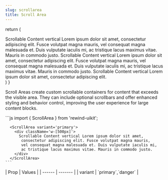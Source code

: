 ```yaml
---
slug: scrollarea
title: Scroll Area
---
```



  return (
    <ScrollArea variant='secondary'>
      <div className='w-[500px]'>
        Scrollable Content vertical Lorem ipsum dolor sit amet, consectetur
        adipiscing elit. Fusce volutpat magna mauris, vel consequat magna
        malesuada et. Duis vulputate iaculis mi, ac tristique lacus maximus
        vitae. Mauris in commodo justo. Scrollable Content vertical Lorem ipsum
        dolor sit amet, consectetur adipiscing elit. Fusce volutpat magna
        mauris, vel consequat magna malesuada et. Duis vulputate iaculis mi, ac
        tristique lacus maximus vitae. Mauris in commodo justo. Scrollable
        Content vertical Lorem ipsum dolor sit amet, consectetur adipiscing
        elit.
      </div>
    </ScrollArea>
  )
}

Scroll Areas create custom scrollable containers for content that exceeds the visible area.
They can include optional scrollbars and offer enhanced styling and behavior control, improving the user experience for large content blocks.

<div className="flex flex-col gap-8 justify-center">
  <DocsTemplate preview={ScrollAreaPreview()}>
    ```js
      import { ScrollArea } from 'rewind-uikit';

      <ScrollArea variant='primary'>
        <div className='w-[500px]'>
          Scrollable Content vertical Lorem ipsum dolor sit amet,
           consectetur adipiscing elit. Fusce volutpat magna mauris,
           vel consequat magna malesuada et. Duis vulputate iaculis mi,
           ac tristique lacus maximus vitae. Mauris in commodo justo.
        </div>
      </ScrollArea>
    ```

  </DocsTemplate>
  <div>
    | Prop   | Values |
    | ------ | ------- |
    | variant | `primary`,`danger` |
  </div>
</div>

